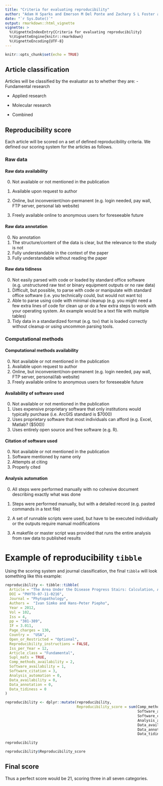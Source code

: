 ```yaml
---
title: "Criteria for evaluating reproducibility"
author: "Adam H Sparks and Emerson M Del Ponte and Zachary S L Foster and Niklaus J. Grünwald"
date: "`r Sys.Date()`"
output: rmarkdown::html_vignette
vignette: >
  %\VignetteIndexEntry{Criteria for evaluating reproducibility}
  %\VignetteEngine{knitr::rmarkdown}
  %\VignetteEncoding{UTF-8}
---
```


```r
knitr::opts_chunk$set(echo = TRUE)
```

## Article classification

Articles will be classified by the evaluator as to whether they are:
- Fundamental research

- Applied research

- Molecular research

- Combined
  
## Reproducibility score

Each article will be scored on a set of defined reproducibility criteria. We defined our scoring system for the articles as follows. 

### Raw data

#### Raw data availability

0. Not available or not mentioned in the publication

1. Available upon request to author

2. Online, but inconvenient/non-permanent (e.g. login needed, pay wall, FTP server, personal lab website)

3. Freely available online to anonymous users for foreseeable future

#### Raw data annotation

0. No annotation
1. The structure/content of the data is clear, but the relevance to the study is not
2. Fully understandable in the context of the paper
3. Fully understandable without reading the paper

#### Raw data tidiness

0. Not easily parsed with code or loaded by standard office software (e.g. unstructured raw text or binary equipment outputs or no raw data)
1. Difficult, but possible, to parse with code or manipulate with standard office software (i.e. you technically could, but would not want to)
2. Able to parse using code with minimal cleanup (e.g. you might need a few extra lines of code for clean up or do a few extra steps to work with your operating system. An example would be a text file with multiple tables)
3. Tidy data in a standardized format (e.g. tsv) that is loaded correctly without cleanup or using uncommon parsing tools.

### Computational methods

#### Computational methods availability

0. Not available or not mentioned in the publication
1. Available upon request to author
2. Online, but inconvenient/non-permanent (e.g. login needed, pay wall, FTP server, personal/lab website)
3. Freely available online to anonymous users for foreseeable future

#### Availability of software used

0. Not available or not mentioned in the publication
1. Uses expensive proprietary software that only institutions would typically purchase (i.e. ArcGIS standard is $7000)
2. Uses proprietary software that most individuals can afford (e.g. Excel, Matlab? ($500))
3. Uses entirely open source and free software (e.g. R).

#### Citation of software used

0. Not available or not mentioned in the publication
1. Software mentioned by name only
2. Attempts at citing
3. Properly cited

#### Analysis automation

0. All steps were performed manually with no cohesive document describing exactly what was done

1. Steps were performed manually, but with a detailed record (e.g. pasted commands in a text file)

2. A set of runnable scripts were used, but have to be executed individually or the outputs require manual modifications

3. A makefile or master script was provided that runs the entire analysis from raw data to published results

# Example of reproducibility `tibble`

Using the scoring system and journal classification, the final `tibble` will look something like this example:

```r
reproducibility <- tibble::tibble(
  Article = "The Area Under the Disease Progress Stairs: Calculation, Advantage, and Application",
  DOI = "PHYTO-07-11-0216",
  Journal = "Phytopathology",
  Authors =  "Ivan Simko and Hans-Peter Piepho",
  Year = 2012,
  Vol = 102,
  Iss = 4,
  pp = "381-389",
  IF = 3.011,
  Page_charges = 130,
  Country =  "USA",
  Open_or_Restricted = "Optional",
  Reproducibility_instructions = FALSE,
  Iss_per_Year = 12,
  Article_class = "Fundamental",
  Supl_mats = TRUE,
  Comp_methods_availability = 2,
  Software_availability = 1,
  Software_citation = 3,
  Analysis_automation = 0,
  Data_availability = 0,
  Data_annotation = 0,
  Data_tidiness = 0
)

reproducibility <- dplyr::mutate(reproducibility,
                                 Reproducibility_score = sum(Comp_methods_availability,
                                                             Software_availability,
                                                             Software_citation,
                                                             Analysis_automation,
                                                             Data_availability,
                                                             Data_annotation,
                                                             Data_tidiness))

reproducibility

reproducibility$Reproducibility_score
```

## Final score

Thus a perfect score would be 21, scoring three in all seven categories.
